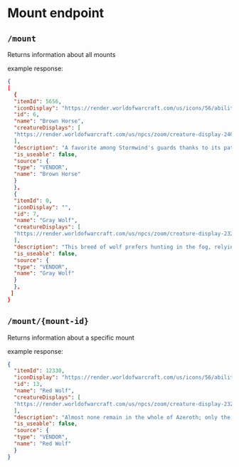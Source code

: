 # Mount endpoint

## `/mount`

Returns information about all mounts

example response:

```json
{
[
  {
  "itemId": 5656,
  "iconDisplay": "https://render.worldofwarcraft.com/us/icons/56/ability_mount_ridinghorse.jpg",
  "id": 6,
  "name": "Brown Horse",
  "creatureDisplays": [
  "https://render.worldofwarcraft.com/us/npcs/zoom/creature-display-2404.jpg"
  ],
  "description": "A favorite among Stormwind's guards thanks to its patience and stamina.",
  "is_useable": false,
  "source": {
  "type": "VENDOR",
  "name": "Brown Horse"
  }
  },
  {
  "itemId": 0,
  "iconDisplay": "",
  "id": 7,
  "name": "Gray Wolf",
  "creatureDisplays": [
  "https://render.worldofwarcraft.com/us/npcs/zoom/creature-display-2320.jpg"
  ],
  "description": "This breed of wolf prefers hunting in the fog, relying on its smoky hide to camouflage it from unsuspecting prey.",
  "is_useable": false,
  "source": {
  "type": "VENDOR",
  "name": "Gray Wolf"
  }
  },
 ] 
}
```

## `/mount/{mount-id}`

Returns information about a specific mount

example response:

```json
{
  "itemId": 12330,
  "iconDisplay": "https://render.worldofwarcraft.com/us/icons/56/ability_mount_blackdirewolf.jpg",
  "id": 13,
  "name": "Red Wolf",
  "creatureDisplays": [
  "https://render.worldofwarcraft.com/us/npcs/zoom/creature-display-2326.jpg"
  ],
  "description": "Almost none remain in the whole of Azeroth; only the most experienced will have seen one.",
  "is_useable": false,
  "source": {
  "type": "VENDOR",
  "name": "Red Wolf"
  }
}
```
